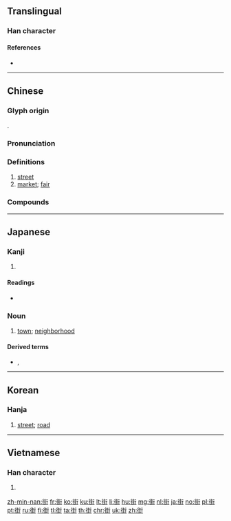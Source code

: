 {{character info/new}}
==Translingual==

===Han character===
{{Han char|rn=144|rad=行|as=06|sn=12|four=21104|canj=HOGGN|ids=⿲彳圭亍}}

====References====
* {{Han ref|kx=1109.170|dkj=34051|dj=1573.180|hdz=20831.160|uh=8857|ud=34903|bh=B5F3|bd=46579}}

----

==Chinese==
{{zh-forms}}

===Glyph origin===
{{Han etym}}
{{Han compound|行|圭|c1=s|c2=p|ls=psc}}.

===Pronunciation===
{{zh-pron
|m=jiē
|m-s=gai1
|c=gaai1
|c-t=gai4
|h=pfs=n:kiê/s:kiâi
|md=gă̤
|mn=xm,tp,lk,km,mg,hc:koe/zz,kh,tn,tc,yl:ke/sx:kere
|mn-t=goi1
|w=1ka
|ma=y
|mc=y
|oc=y
|cat=n
}}

===Definitions===
{{zh-hanzi}}

# [[street]]
# [[market]]; [[fair]]

===Compounds===
{{zh-der|街頭|街道|一街兩巷|三街六巷|三街六市|上街|串街|倒街臥巷|六街|六街三市|前街後巷|十字街|十字街頭|叫街|唐人街|唐寧街|地下街|填街塞巷|大街|大街小巷|天街|失街亭|官街|對街|屯街塞巷|巷尾街頭|巷議街談|巷議街譚|市街|後巷前街|後街|扒街淘空|打街罵巷|把街|拽巷攞街|拽巷邏街|掃街|掃街機|搠筆巡街|日轉千街|柳巷花街|柳陌花街|槁街|沿街|流落街頭|滿市街|滿街|當街|盤街|站街|籠街喝道|罵街|老街|老街坊|老街舊鄰|老鼠過街|臨街|臭街爛巷|花街|花街柳巷|花街柳陌|華爾街|街上|街卒|街口|街名|街坊|街坊鄰居|街坊鄰舍|街壘|街官|街巷|街巷阡陌|街市|街心|街溜子|街燈|街舞|街號巷哭|街衢|街角|街談巷語|街談巷說|街談巷議|街邏|街里街坊|街門|街面兒|街頭劇|街頭小報|街頭巷尾|街頭巷語|街頭市尾|街頭運動|街鼓|跑街|迪化街|逛街|遊街|過街樓|過街老鼠|銅街|闌街|阻街女郎|電子街|電影街|順城街}}

{{zh-cat|Beginning}}

----

==Japanese==

===Kanji===
{{ja-kanji|grade=4|rs=行06}}

# {{defn|lang=ja|sort=行06}}

====Readings====
* {{ja-readings|goon=[[け]] (ke)|kanon=[[かい]] (kai)|kanyoon=[[がい]] (gai)|kun=[[まち]] (machi)}}

===Noun===
{{ja-noun|まち}}

# [[town]]; [[neighborhood]]

{{attention|ja|can this also mean "road"?}}

====Derived terms====
* {{ja-r|街明かり|まちあかり}}, {{ja-r|街明り|まちあかり}}

----

==Korean==

===Hanja===
{{ko-hanja|hangeul=가|eumhun=|mr=ka|y=ka}}

# [[street]]; [[road]]

----

==Vietnamese==

===Han character===
{{vi-hantu|[[nhai]], [[nhây]]|rs=行06}}

# {{defn|lang=vi|sort=行06}}

[[zh-min-nan:街]]
[[fr:街]]
[[ko:街]]
[[ku:街]]
[[lt:街]]
[[li:街]]
[[hu:街]]
[[mg:街]]
[[nl:街]]
[[ja:街]]
[[no:街]]
[[pl:街]]
[[pt:街]]
[[ru:街]]
[[fi:街]]
[[tl:街]]
[[ta:街]]
[[th:街]]
[[chr:街]]
[[uk:街]]
[[zh:街]]